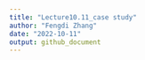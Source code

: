 ```yaml
---
title: "Lecture10.11_case study"
author: "Fengdi Zhang"
date: "2022-10-11"
output: github_document
---
```


```r

```

##



```r

```

##


```r

```

